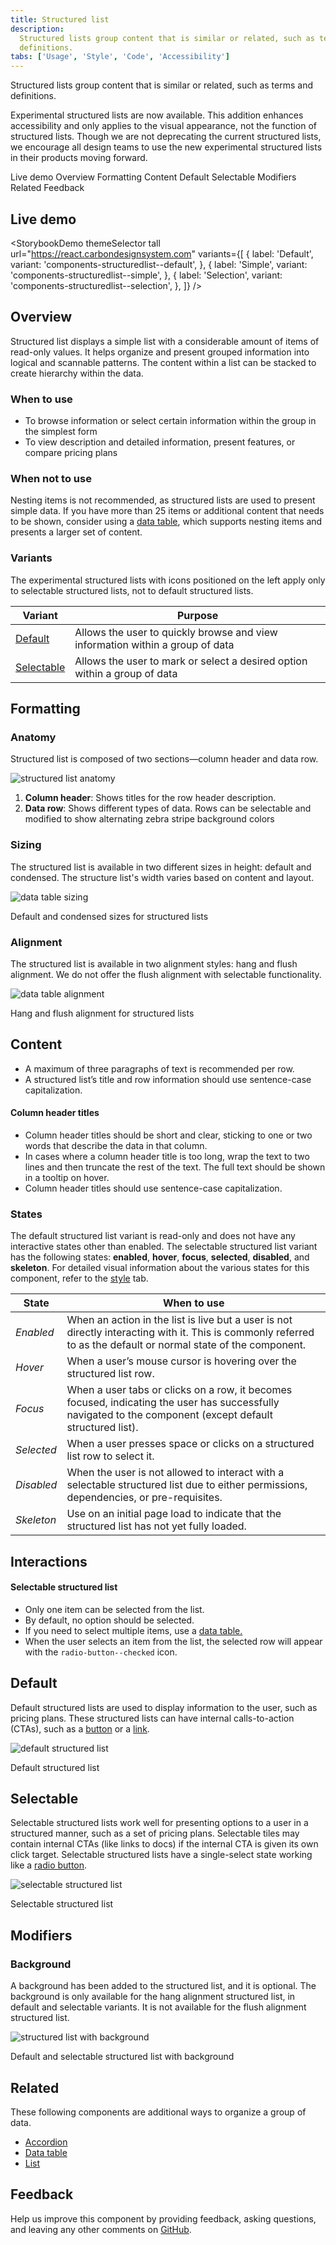 ```yaml
---
title: Structured list
description:
  Structured lists group content that is similar or related, such as terms and
  definitions.
tabs: ['Usage', 'Style', 'Code', 'Accessibility']
---
```



<PageDescription>

Structured lists group content that is similar or related, such as terms and
definitions.

</PageDescription>

<InlineNotification>

Experimental structured lists are now available. This addition enhances
accessibility and only applies to the visual appearance, not the function of
structured lists. Though we are not deprecating the current structured lists, we
encourage all design teams to use the new experimental structured lists in their
products moving forward.

</InlineNotification>

<AnchorLinks>

<AnchorLink>Live demo</AnchorLink>
<AnchorLink>Overview</AnchorLink>
<AnchorLink>Formatting</AnchorLink>
<AnchorLink>Content</AnchorLink>
<AnchorLink>Default</AnchorLink>
<AnchorLink>Selectable</AnchorLink>
<AnchorLink>Modifiers</AnchorLink>
<AnchorLink>Related</AnchorLink>
<AnchorLink>Feedback</AnchorLink>

</AnchorLinks>

## Live demo

<StorybookDemo
  themeSelector
  tall
  url="https://react.carbondesignsystem.com"
  variants={[
    {
      label: 'Default',
      variant: 'components-structuredlist--default',
    },
    {
      label: 'Simple',
      variant: 'components-structuredlist--simple',
    },
    {
      label: 'Selection',
      variant: 'components-structuredlist--selection',
    },
  ]}
/>

<A11yStatus layout="cards" components="Structured list" />

## Overview

Structured list displays a simple list with a considerable amount of items of
read-only values. It helps organize and present grouped information into logical
and scannable patterns. The content within a list can be stacked to create
hierarchy within the data.

### When to use

- To browse information or select certain information within the group in the
  simplest form
- To view description and detailed information, present features, or compare
  pricing plans

### When not to use

Nesting items is not recommended, as structured lists are used to present simple
data. If you have more than 25 items or additional content that needs to be
shown, consider using a
[data table](https://www.carbondesignsystem.com/components/data-table/usage/),
which supports nesting items and presents a larger set of content.

### Variants

<InlineNotification>

The experimental structured lists with icons positioned on the left apply only
to selectable structured lists, not to default structured lists.

</InlineNotification>

| Variant                   | Purpose                                                                       |
| ------------------------- | ----------------------------------------------------------------------------- |
| [Default](#default)       | Allows the user to quickly browse and view information within a group of data |
| [Selectable](#selectable) | Allows the user to mark or select a desired option within a group of data     |

## Formatting

### Anatomy

Structured list is composed of two sections—column header and data row.

<Row>
<Column colLg={12}>

![structured list anatomy](images/structured-list-usage-1.png)

</Column>
</Row>

1. **Column header**: Shows titles for the row header description.
2. **Data row**: Shows different types of data. Rows can be selectable and
   modified to show alternating zebra stripe background colors

### Sizing

The structured list is available in two different sizes in height: default and
condensed. The structure list's width varies based on content and layout.

<Row>
<Column colLg={12}>

![data table sizing](images/structured-list-usage-2.png)

<Caption> Default and condensed sizes for structured lists </Caption>

</Column>
</Row>

### Alignment

The structured list is available in two alignment styles: hang and flush
alignment. We do not offer the flush alignment with selectable functionality.

<Row>
<Column colLg={12}>

![data table alignment](images/structured-list-usage-3.png)

<Caption> Hang and flush alignment for structured lists </Caption>

</Column>
</Row>

## Content

- A maximum of three paragraphs of text is recommended per row.
- A structured list’s title and row information should use sentence-case
  capitalization.

#### Column header titles

- Column header titles should be short and clear, sticking to one or two words
  that describe the data in that column.
- In cases where a column header title is too long, wrap the text to two lines
  and then truncate the rest of the text. The full text should be shown in a
  tooltip on hover.
- Column header titles should use sentence-case capitalization.

### States

The default structured list variant is read-only and does not have any
interactive states other than enabled. The selectable structured list variant
has the following states: **enabled**, **hover**, **focus**, **selected**, **disabled**, and
**skeleton**. For detailed visual information about the various states for this
component, refer to the [style](/components/structured-list/style) tab.

| State      | When to use                                                                                                                                                      |
| ---------- | ---------------------------------------------------------------------------------------------------------------------------------------------------------------- |
| _Enabled_  | When an action in the list is live but a user is not directly interacting with it. This is commonly referred to as the default or normal state of the component. |
| _Hover_    | When a user’s mouse cursor is hovering over the structured list row.                                                                                             |
| _Focus_    | When a user tabs or clicks on a row, it becomes focused, indicating the user has successfully navigated to the component (except default structured list).       |
| _Selected_ | When a user presses space or clicks on a structured list row to select it.                                                                                       |
| _Disabled_ | When the user is not allowed to interact with a selectable structured list due to either permissions, dependencies, or pre-requisites.                           |
| _Skeleton_ | Use on an initial page load to indicate that the structured list has not yet fully loaded.                                                                       |

## Interactions

#### Selectable structured list

- Only one item can be selected from the list.
- By default, no option should be selected.
- If you need to select multiple items, use a
  [data table.](/components/data-table/usage)
- When the user selects an item from the list, the selected row will appear with
  the `radio-button--checked` icon.

## Default

Default structured lists are used to display information to the user, such as
pricing plans. These structured lists can have internal calls-to-action (CTAs),
such as a [button](/components/button/usage) or
a [link](/components/link/usage).

<Row>
<Column colLg={12}>

![default structured list](images/structured-list-usage-4.png)

<Caption> Default structured list </Caption>

</Column>
</Row>

## Selectable

Selectable structured lists work well for presenting options to a user in a
structured manner, such as a set of pricing plans. Selectable tiles may contain
internal CTAs (like links to docs) if the internal CTA is given its own click
target. Selectable structured lists have a single-select state working like
a [radio button](/components/radio-button/usage).

<Row>
<Column colLg={12}>

![selectable structured list](images/structured-list-usage-5.png)

<Caption> Selectable structured list </Caption>

</Column>
</Row>

## Modifiers

### Background

A background has been added to the structured list, and it is optional. The
background is only available for the hang alignment structured list, in default
and selectable variants. It is not available for the flush alignment structured
list.

<Row>
<Column colLg={12}>

![structured list with background](images/structured-list-usage-6.png)

<Caption> Default and selectable structured list with background </Caption>

</Column>
</Row>

## Related

These following components are additional ways to organize a group of data.

- [Accordion](https://www.carbondesignsystem.com/components/accordion/usage/)
- [Data table](https://www.carbondesignsystem.com/components/data-table/usage/)
- [List](https://www.carbondesignsystem.com/components/list/usage/)

## Feedback

Help us improve this component by providing feedback, asking questions, and
leaving any other comments on
[GitHub](https://github.com/carbon-design-system/carbon-website/issues/new?assignees=&labels=feedback&template=feedback.md).
